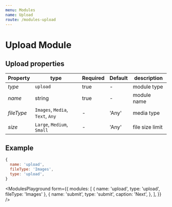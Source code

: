 ```yaml
---
menu: Modules
name: Upload
route: /modules-upload
---
```


# Upload Module

## Upload properties

| Property    | type     | Required | Default | description    |
| ----------- | -------- | -------- | ------- | -------------- |
| *type*      | `upload` | true    | -       | module type    |
| *name*      | string   | true     | -       | module name    |
| *fileType*  | `Images`, `Media`, `Text`, `Any`  | -     | 'Any' | media type    |
| *size*      | `Large`, `Medium`, `Small`  | -     | 'Any' | file size limit    |


## Example
```jsx
{
  name: 'upload',
  fileType: 'Images',
  type: 'upload',
}
```


<ModulesPlayground
  form={{
    modules: [
      {
        name: 'upload',
        type: 'upload',
        fileType: 'Images'
      },
      {
        name: 'submit',
        type: 'submit',
        caption: 'Next',
      },
    ],
  }}
/>
